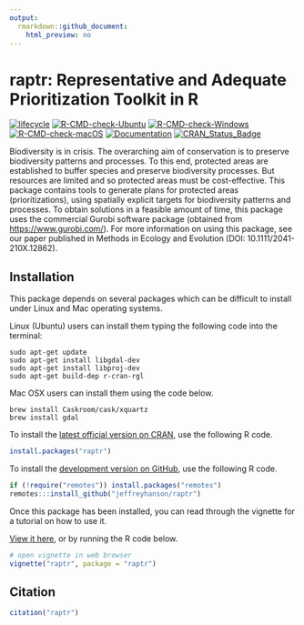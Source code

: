 ```yaml
---
output:
  rmarkdown::github_document:
    html_preview: no
---
```


<!--- README.md is generated from README.Rmd. Please edit that file -->

# raptr: Representative and Adequate Prioritization Toolkit in R

[![lifecycle](https://img.shields.io/badge/Lifecycle-stable-brightgreen.svg)](https://lifecycle.r-lib.org/articles/stages.html)
[![R-CMD-check-Ubuntu](https://img.shields.io/github/actions/workflow/status/jeffreyhanson/raptr/R-CMD-check-ubuntu.yaml?branch=master&label=Ubuntu)](https://github.com/jeffreyhanson/raptr/actions)
[![R-CMD-check-Windows](https://img.shields.io/github/actions/workflow/status/jeffreyhanson/raptr/R-CMD-check-windows.yaml?branch=master&label=Windows)](https://github.com/jeffreyhanson/raptr/actions)
[![R-CMD-check-macOS](https://img.shields.io/github/actions/workflow/status/jeffreyhanson/raptr/R-CMD-check-macos.yaml?branch=master&label=macOS)](https://github.com/jeffreyhanson/raptr/actions)
[![Documentation](https://img.shields.io/github/actions/workflow/status/jeffreyhanson/raptr/documentation.yaml?branch=master&label=Documentation)](https://github.com/jeffreyhanson/raptr/actions)
[![CRAN_Status_Badge](http://www.r-pkg.org/badges/version/raptr)](https://CRAN.R-project.org/package=raptr)

Biodiversity is in crisis. The overarching aim of conservation is to preserve biodiversity patterns and processes. To this end, protected areas are established to buffer species and preserve biodiversity processes. But resources are limited and so protected areas must be cost-effective. This package contains tools to generate plans for protected areas (prioritizations), using spatially explicit targets for biodiversity patterns and processes. To obtain solutions in a feasible amount  of time, this package uses the commercial Gurobi software package (obtained from <https://www.gurobi.com/>). For more information on using this package, see our paper published in Methods in Ecology and Evolution (DOI: 10.1111/2041-210X.12862).

## Installation

This package depends on several packages which can be difficult to install under Linux and Mac operating systems.

Linux (Ubuntu) users can install them typing the following code into the terminal:

```
sudo apt-get update
sudo apt-get install libgdal-dev
sudo apt-get install libproj-dev
sudo apt-get build-dep r-cran-rgl
```

Mac OSX users can install them using the code below.

```
brew install Caskroom/cask/xquartz
brew install gdal
```

To install the [latest official version on CRAN](https://CRAN.R-project.org/package=raptr), use the following R code.

```r
install.packages("raptr")
```

To install the [development version on GitHub](https://github.com/jeffreyhanson/raptr), use the following R code.

```r
if (!require("remotes")) install.packages("remotes")
remotes:::install_github("jeffreyhanson/raptr")
```

Once this package has been installed, you can read through the vignette for a tutorial on how to use it.

[View it here](http://jeffrey-hanson.com/raptr/articles/raptr.html), or by running the R code below.

```r
# open vignette in web browser
vignette("raptr", package = "raptr")
```

## Citation

```r
citation("raptr")
```
